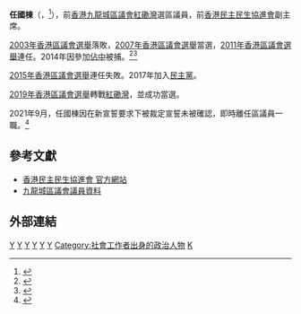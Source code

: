 {{Infobox_officeholder
| name = 任國棟
| native_name= Yum Kwok-tung
| honorific-suffix = 
| image name = 
| width = 
| Sex = 男
| office        = [[九龍城區議會|九龍城區議會]]議員
| constituency  = [[紅磡_(選區)|紅磡]]
| term_start    = 2008年1月1日
| term_end      = 2015年12月31日
| predecessor   = [[葉志堅|葉志堅]]
| successor     = [[林德成|林德成]]
| constituency1 = [[紅磡灣_(選區)|紅磡灣]]
| predecessor1   = [[張仁康|張仁康]]
| successor1     = 懸空
| term_start1    = 2020年1月1日
| term_end1      = 2021年9月28日
| date of birth  = {{birth date and age|1975|2|21}}
| place of birth = 
| nationality    = {{CNHK}}
| party          = [[民協|民協]]{{to}}{{DPHK}} 
| place of death =
| spouse = 
| relatives =
| religion = 
| residence = 
| website = 
| educate = 
| past =
}}
'''任國棟'''（{{lang-en|Yum Kwok-tung}}，{{bd|1975年|2月21日}}<ref>{{Cite web |url=https://www.elections.gov.hk/dc2019/pdf/intro_to_can/G21_3_CHN.html |title=存档副本 |access-date=2020-02-08 |archive-url=https://web.archive.org/web/20191128105503/https://www.elections.gov.hk/dc2019/pdf/intro_to_can/G21_3_CHN.html |archive-date=2019-11-28 |dead-url=yes }}</ref>），前[[香港|香港]][[九龍城區議會|九龍城區議會]][[紅磡灣_(選區)|紅磡灣]]選區議員，前[[香港民主民生協進會|香港民主民生協進會]]副主席。

[[2003年香港區議會選舉|2003年香港區議會選舉]]落敗，[[2007年香港區議會選舉|2007年香港區議會選舉]]當選，[[2011年香港區議會選舉|2011年香港區議會選舉]]連任。2014年因參加[[佔中|佔中]]被捕。<ref>{{Cite web |url=http://www.on.cc/hk/bkn/cnt/news/20141211/bkn-20141211200049302-1211_00822_001.html |title=警清場抬走任國棟　張超雄勸離場被拘 |access-date=2015-08-05 |archive-url=https://web.archive.org/web/20150924060452/http://www.on.cc/hk/bkn/cnt/news/20141211/bkn-20141211200049302-1211_00822_001.html |archive-date=2015-09-24 |dead-url=yes }}</ref><ref>{{Cite web |url=http://www.dbc.hk/radio2/news-detail/Id/26941/type/10/music-listing |title=任國棟張超雄被警方拘捕 |accessdate=2015-08-05 |archive-date=2015-09-23 |archive-url=https://web.archive.org/web/20150923213231/http://www.dbc.hk/radio2/news-detail/Id/26941/type/10/music-listing |dead-url=no }}</ref>

[[2015年香港區議會選舉|2015年香港區議會選舉]]連任失敗。2017年加入[[民主黨_(香港)|民主黨]]。

[[2019年香港區議會選舉|2019年香港區議會選舉]]轉戰[[紅磡灣_(選區)|紅磡灣]]，並成功當選。

2021年9月，任國棟因在新宣誓要求下被裁定宣誓未被確認，即時離任區議員一職。<ref>{{cite news |url=https://www.hk01.com/%E6%94%BF%E6%83%85/682452/%E4%B9%9D%E9%BE%8D%E5%8D%8010%E6%B3%9B%E6%B0%91%E5%8D%80%E8%AD%B0%E5%93%A1%E8%A2%ABdq-%E5%8D%B3%E6%99%82%E9%9B%A2%E4%BB%BB-%E5%8C%85%E6%8B%AC%E6%B6%82%E8%AC%B9%E7%94%B3-%E6%A2%81%E7%BF%8A%E5%A9%B7-%E5%8A%89%E5%81%89%E8%81%B0 |title=九龍區10泛民區議員被DQ　即時離任　包括涂謹申、梁翊婷、劉偉聰 |publisher=hk01.com |date=2021-09-29 |accessdate=2021-10-31 |archive-date=2021-11-04 |archive-url=https://web.archive.org/web/20211104120042/https://www.hk01.com/%E6%94%BF%E6%83%85/682452/%E4%B9%9D%E9%BE%8D%E5%8D%8010%E6%B3%9B%E6%B0%91%E5%8D%80%E8%AD%B0%E5%93%A1%E8%A2%ABdq-%E5%8D%B3%E6%99%82%E9%9B%A2%E4%BB%BB-%E5%8C%85%E6%8B%AC%E6%B6%82%E8%AC%B9%E7%94%B3-%E6%A2%81%E7%BF%8A%E5%A9%B7-%E5%8A%89%E5%81%89%E8%81%B0 |dead-url=no }}</ref>

==參考文獻==
{{reflist}}
*[http://www.adpl.org.hk/ 香港民主民生協進會 官方網站]{{Wayback|url=http://www.adpl.org.hk/ |date=20070928065500 }}
*[https://web.archive.org/web/20150820204952/http://www.districtcouncils.gov.hk/kc/tc_chi/members/dc_member_list_detail.php?member_id=269 九龍城區議會議員資料]
==外部連結==
{{start box}}
{{s-par}}
{{s-before|[[葉志堅|葉志堅]]}}
{{s-title|[[九龍城區議會|九龍城區議會]]<br>{{small|[[紅磡_(選區)|紅磡]]選區區議員}}|2008年1月1日—2015年12月31日}}
{{s-after|[[林德成|林德成]]}}
{{s-before|[[張仁康|張仁康]]}}
{{s-title|[[九龍城區議會|九龍城區議會]]<br>{{small|[[紅磡灣_(選區)|紅磡灣]]選區區議員}}|2020年1月1日—2021年9月28日}}
{{s-after|懸空}}
{{end box}}
[[Category:民協前成員|Y]]
[[Category:香港民主黨成員|Y]]
[[Category:香港民主派人士|Y]]
[[Category:香港城市大學校友|Y]]
[[Category:前香港區議員|Y]]
[[Category:香港社會工作者|Y]]
[[Category:社會工作者出身的政治人物|Category:社會工作者出身的政治人物]]
[[Category:任姓|K]]